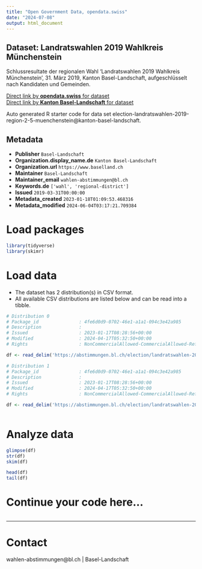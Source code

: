```yaml
---
title: "Open Government Data, opendata.swiss"
date: "2024-07-08"
output: html_document
---
```


## Dataset: Landratswahlen 2019 Wahlkreis Münchenstein

Schlussresultate der regionalen Wahl 'Landratswahlen 2019 Wahlkreis Münchenstein', 31. März 2019, Kanton Basel-Landschaft, aufgeschlüsselt nach Kandidaten und Gemeinden.

[Direct link by **opendata.swiss** for dataset](https://opendata.swiss/de/dataset/landratswahlen-2019-wahlkreis-munchenstein)<br>
[Direct link by **Kanton Basel-Landschaft** for dataset](https://abstimmungen.bl.ch/election/landratswahlen-2019-region-2-5-muenchenstein/data)

Auto generated R starter code for data set election-landratswahlen-2019-region-2-5-muenchenstein@kanton-basel-landschaft.

## Metadata

- **Publisher** `Basel-Landschaft`
- **Organization.display_name.de** `Kanton Basel-Landschaft`
- **Organization.url** `https://www.baselland.ch`
- **Maintainer** `Basel-Landschaft`
- **Maintainer_email** `wahlen-abstimmungen@bl.ch`
- **Keywords.de** `['wahl', 'regional-district']`
- **Issued** `2019-03-31T00:00:00`
- **Metadata_created** `2023-01-18T01:09:53.468316`
- **Metadata_modified** `2024-06-04T03:17:21.709384`


# Load packages

```r

library(tidyverse)
library(skimr)

```

# Load data

-   The dataset has 2 distribution(s) in CSV format.
-   All available CSV distributions are listed below and can be read into a tibble.

```r

# Distribution 0
# Package_id               : 4fe6d0d9-0702-46e1-a1a1-094c3e42a985
# Description              : 
# Issued                   : 2023-01-17T08:28:56+00:00
# Modified                 : 2024-04-17T05:32:50+00:00
# Rights                   : NonCommercialAllowed-CommercialAllowed-ReferenceRequired

df <- read_delim('https://abstimmungen.bl.ch/election/landratswahlen-2019-region-2-5-muenchenstein/data-csv')

# Distribution 1
# Package_id               : 4fe6d0d9-0702-46e1-a1a1-094c3e42a985
# Description              : 
# Issued                   : 2023-01-17T08:28:56+00:00
# Modified                 : 2024-04-17T05:32:50+00:00
# Rights                   : NonCommercialAllowed-CommercialAllowed-ReferenceRequired

df <- read_delim('https://abstimmungen.bl.ch/election/landratswahlen-2019-region-2-5-muenchenstein/data-parties-csv')



```

# Analyze data

```r

glimpse(df)
str(df)
skim(df)

head(df)
tail(df)

```

# Continue your code here...

```r

```

------------------------------------------------------------------------

# Contact

wahlen-abstimmungen@bl.ch | Basel-Landschaft
